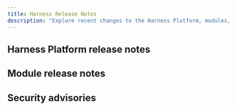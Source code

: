 ```yaml
---
title: Harness Release Notes
description: "Explore recent changes to the Harness Platform, modules, delegates, and the Self-Managed Enterprise Edition."
---
```


## Harness Platform release notes

<CardGroup>
<Card title="Platform release notes" icon="angle-right" iconType="solid" href="/release-notes/platform" horizontal />

<Card title="Delegate release notes" icon="angle-right" iconType="solid" href="https://developer.harness.io/release-notes/delegate" horizontal />

<Card title="Self-Managed Enterprise Edition release notes" icon="angle-right" iconType="solid" href="/release-notes/self-managed-enterprise-edition" horizontal />
</CardGroup>

## Module release notes

<CardGroup>
<Card title="Chaos Engineering release notes" icon="angle-right" iconType="solid" href="/release-notes/chaos-engineering" horizontal />
<Card title="Cloud Cost Management release notes" icon="angle-right" iconType="solid" href="/release-notes/cloud-cost-management" horizontal />
<Card title="Code Repository release notes" icon="angle-right" iconType="solid" href="/release-notes/code-repository" horizontal />
<Card title="Continuous Delivery and GitOps release notes" icon="angle-right" iconType="solid" href="/release-notes/continuous-delivery" horizontal />
<Card title="Continuous Error Tracking release notes" icon="angle-right" iconType="solid" href="https://developer.harness.io/release-notes/continuous-error-tracking" horizontal />
<Card title="Continuous Integration release notes" icon="angle-right" iconType="solid" href="/release-notes/continuous-integration" horizontal />
<Card title="Database DevOps release notes" icon="angle-right" iconType="solid" href="/release-notes/database-devops" horizontal />
<Card title="Feature Flags release notes" icon="angle-right" iconType="solid" href="/release-notes/feature-flags" horizontal />
<Card title="Feature Management & Experimentation release notes" icon="angle-right" iconType="solid" href="https://developer.harness.io//release-notes/feature-management-experimentation" horizontal />
<Card title="Infrastructure as Code Management release notes" icon="angle-right" iconType="solid" href="/release-notes/infrastructure-as-code-management" horizontal />
<Card title="Internal Developer Portal release notes" icon="angle-right" iconType="solid" href="/release-notes/internal-developer-portal" horizontal />
<Card title="Cloud Development Environments release notes" icon="angle-right" iconType="solid" href="/release-notes/cloud-development-environments" horizontal />
<Card title="Security Testing Orchestration release notes" icon="angle-right" iconType="solid" href="/release-notes/security-testing-orchestration" horizontal />
<Card title="Service Reliability Management release notes" icon="angle-right" iconType="solid" href="/release-notes/service-reliability-management" horizontal />
<Card title="Supply Chain Security release notes" icon="angle-right" iconType="solid" href="/release-notes/software-supply-chain-assurance" horizontal />
<Card title="Software Engineering Insights release notes" icon="angle-right" iconType="solid" href="/release-notes/software-engineering-insights" horizontal />
</CardGroup>

## Security advisories

<CardGroup>
<Card title="Harness Trust Center - Security advisories" icon="angle-right" iconType="solid" href="https://trust.harness.io/?itemUid=c41ff7d5-98e7-4d79-9594-fd8ef93a2838&source=documents_card" horizontal />
</CardGroup>
